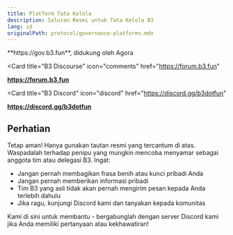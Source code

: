 ```yaml
---
title: Platform Tata Kelola
description: Saluran Resmi untuk Tata Kelola B3
lang: id
originalPath: protocol/governance-platforms.mdx
---
```

<CardGroup cols={1}>
<Card 
  title="B3 Governance Platform" 
  icon="check-to-slot" 
  href="https://gov.b3.fun"
>
  **https://gov.b3.fun**, didukung oleh Agora
</Card>

<Card 
  title="B3 Discourse" 
  icon="comments" 
  href="https://forum.b3.fun"
>
  **https://forum.b3.fun**
</Card>

<Card 
  title="B3 Discord" 
  icon="discord" 
  href="https://discord.gg/b3dotfun"
>
  **https://discord.gg/b3dotfun**
</Card>
</CardGroup>

## Perhatian

<Warning>
Tetap aman! Hanya gunakan tautan resmi yang tercantum di atas. Waspadalah terhadap penipu yang mungkin mencoba menyamar sebagai anggota tim atau delegasi B3. Ingat:

- Jangan pernah membagikan frasa benih atau kunci pribadi Anda
- Jangan pernah memberikan informasi pribadi
- Tim B3 yang asli tidak akan pernah mengirim pesan kepada Anda terlebih dahulu
- Jika ragu, kunjungi Discord kami dan tanyakan kepada komunitas

Kami di sini untuk membantu - bergabunglah dengan server Discord kami jika Anda memiliki pertanyaan atau kekhawatiran!
</Warning>
